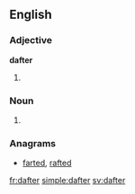 ==English==

===Adjective===
'''dafter'''

# {{en-comparative of|daft}}

===Noun===
{{en-noun}}

# {{obsolete spelling of|daughter}}

===Anagrams===
* [[farted#English|farted]], [[rafted#English|rafted]]

[[fr:dafter]]
[[simple:dafter]]
[[sv:dafter]]